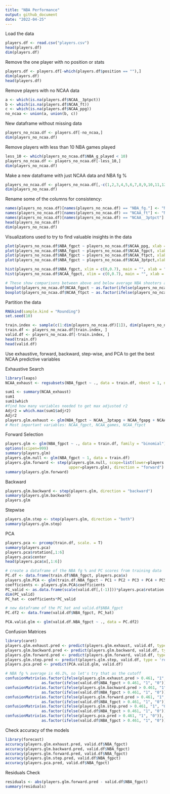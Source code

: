 ```yaml
---
title: "NBA Performance"
output: github_document
date: "2022-04-25"
---
```


Load the data

``` r
players.df <- read.csv("players.csv")
head(players.df)
dim(players.df)
```

Remove the one player with no position or stats
``` r
players.df <- players.df[-which(players.df$position == ""),]
dim(players.df)
head(players.df)
```

Remove players with no NCAA data
``` r
a <- which(is.na(players.df$NCAA__3ptpct))
b <- which(is.na(players.df$NCAA_ft))
c <- which(is.na(players.df$NCAA_ppg))
no_ncaa <- union(a, union(b, c))
```

New dataframe without missing data
``` r
players_no_ncaa.df <- players.df[-no_ncaa,]
dim(players_no_ncaa.df)
```

Remove players with less than 10 NBA games played
``` r
less_10 <- which(players_no_ncaa.df$NBA_g_played < 10)
players_no_ncaa.df <- players_no_ncaa.df[-less_10,]
dim(players_no_ncaa.df)
```

Make a new dataframe with just NCAA data and NBA fg %
```r
players_no_ncaa.df <- players_no_ncaa.df[,-c(1,2,3,4,5,6,7,8,9,10,11,12,13,14,16,17,18,19,20,21,22,26)]
dim(players_no_ncaa.df)
```

Rename some of the columns for consistency:
``` r
names(players_no_ncaa.df)[names(players_no_ncaa.df) == "NBA_fg."] <- "NBA_fgpct"
names(players_no_ncaa.df)[names(players_no_ncaa.df) == "NCAA_ft"] <- "NCAA_ftpct"
names(players_no_ncaa.df)[names(players_no_ncaa.df) == "NCAA__3ptpct"] <- "NCAA_3ptpct"
head(players_no_ncaa.df)
dim(players_no_ncaa.df)
```

Visualizations used to try to find valuable insights in the data
``` r
plot(players_no_ncaa.df$NBA_fgpct ~ players_no_ncaa.df$NCAA_ppg, xlab = "NCAA ppg", ylab = "NBA fg %")
plot(players_no_ncaa.df$NBA_fgpct ~ players_no_ncaa.df$NCAA_fgpct, xlab = "NCAA fg %", ylab = "NBA fg %")
plot(players_no_ncaa.df$NBA_fgpct ~ players_no_ncaa.df$NCAA_ftpct, xlab = "NCAA ft %", ylab = "NBA fg %")
plot(players_no_ncaa.df$NBA_fgpct ~ players_no_ncaa.df$NCAA_3ptpct,xlab = "NCAA 3pt %", ylab = "NBA fg %")

hist(players_no_ncaa.df$NBA_fgpct, xlim = c(0,0.7), main = "", xlab = "NBA fg %")
hist(players_no_ncaa.df$NCAA_fgpct, xlim = c(0,0.7), main = "", xlab = "NCAA fg %")

# These show comparisons between above and below average NBA shooters and their NCAA statistics
boxplot(players_no_ncaa.df$NCAA_fgpct ~ as.factor(ifelse(players_no_ncaa.df$NBA_fgpct > 0.461, "1", "0")), xlab = "Above Average NBA Shooter (46.1%)", ylab = "NCAA fg %")
boxplot(players_no_ncaa.df$NCAA_ftpct ~ as.factor(ifelse(players_no_ncaa.df$NBA_fgpct > 0.461, "1", "0")),  ylab = "NCAA ft %")
```

Partition the data
``` r
RNGkind(sample.kind = "Rounding")
set.seed(10)

train.index <- sample(c(1:dim(players_no_ncaa.df)[1]), dim(players_no_ncaa.df)[1]*0.8)  
train.df <- players_no_ncaa.df[train.index, ]
valid.df <- players_no_ncaa.df[-train.index, ]
head(train.df)
head(valid.df)
```

Use exhaustive, forward, backward, step-wise, and PCA to get the best NCAA predictive variables

Exhaustive Search
``` r
library(leaps)
NCAA_exhaust <- regsubsets(NBA_fgpct ~ ., data = train.df, nbest = 1, nvmax = dim(train.df)[2], method = 'exhaustive')

sum1 <- summary(NCAA_exhaust)
sum1
sum1$which
#find how many variables needed to get max adjusted r2
Adjr2 = which.max(sum1$adjr2)
Adjr2
players.glm.exhaust <- glm(NBA_fgpct ~ NCAA__3ptapg + NCAA_fgapg + NCAA_fgpct + NCAA_fgpg + NCAA_ftpct + NCAA_games, data = train.df)
# Most important variables: NCAA_fgpct, NCAA_games, NCAA_ftpct
```

Forward Selection
``` r
players.glm <- glm(NBA_fgpct ~ ., data = train.df, family = "binomial") 
options(scipen=999) 
summary(players.glm)
players.glm.null <- glm(NBA_fgpct ~ 1, data = train.df) 
players.glm.forward <- step(players.glm.null, scope=list(lower=players.glm.null, 
                            upper=players.glm), direction = "forward")
summary(players.glm.forward)
```

Backward
``` r
players.glm.backward <- step(players.glm, direction = "backward") 
summary(players.glm.backward)
players.glm
```

Stepwise
``` r
players.glm.step <- step(players.glm, direction = "both")
summary(players.glm.step)
```

PCA
``` r
players.pca <- prcomp(train.df, scale. = T)
summary(players.pca)
players.pca$rotation[,1:6]
players.pca$center
head(players.pca$x[,1:6])

# create a dataframe of the NBA fg % and PC scores from training data
PC.df <- data.frame(train.df$NBA_fgpct, players.pca$x)
players.glm.PCA <- glm(train.df.NBA_fgpct ~ PC1 + PC2 + PC3 + PC4 + PC5 + PC6, data = PC.df)
coefficients <- players.glm.PCA$coefficients
PC_valid <- as.data.frame(scale(valid.df[,(-1)]))*players.pca$rotation
dim(PC_valid)
PC_hat <- coefficients*PC_valid

# new dataframe of the PC_hat and valid.df$NBA_fgpct
PC.df2 <- data.frame(valid.df$NBA_fgpct, PC_hat)

PCA.valid.glm <- glm(valid.df.NBA_fgpct ~ ., data = PC.df2)
```

Confusion Matrices
``` r
library(caret)
players.glm.exhaust.pred <- predict(players.glm.exhaust, valid.df, type = 'response')
players.glm.backward.pred <- predict(players.glm.backward, valid.df, type = 'response')
players.glm.forward.pred <- predict(players.glm.forward, valid.df, type = 'response')
players.glm.step.pred <- predict(players.glm.step, valid.df, type = 'response')
players.pca.pred <- predict(PCA.valid.glm, valid.df)

# NBA fg % average is 46.1%, so let's try that as the cutoff
confusionMatrix(as.factor(ifelse(players.glm.exhaust.pred > 0.461, "1", "0")),
                as.factor(ifelse(valid.df$NBA_fgpct > 0.461, "1", "0")), positive = "1")
confusionMatrix(as.factor(ifelse(players.glm.backward.pred > 0.461, "1", "0")), 
                as.factor(ifelse(valid.df$NBA_fgpct > 0.461, "1", "0")), positive = "1")
confusionMatrix(as.factor(ifelse(players.glm.forward.pred > 0.461, "1", "0")), 
                as.factor(ifelse(valid.df$NBA_fgpct > 0.461, "1", "0")), positive = "1")
confusionMatrix(as.factor(ifelse(players.glm.step.pred > 0.461, "1", "0")), 
                as.factor(ifelse(valid.df$NBA_fgpct > 0.461, "1", "0")), positive = "1")
confusionMatrix(as.factor(ifelse(players.pca.pred > 0.461, "1", "0")), 
                as.factor(ifelse(valid.df$NBA_fgpct > 0.461, "1", "0")), positive = "1")
```

Check accuracy of the models
``` r
library(forecast)
accuracy(players.glm.exhaust.pred, valid.df$NBA_fgpct)
accuracy(players.glm.backward.pred, valid.df$NBA_fgpct)
accuracy(players.glm.forward.pred, valid.df$NBA_fgpct)
accuracy(players.glm.step.pred, valid.df$NBA_fgpct)
accuracy(players.pca.pred, valid.df$NBA_fgpct)
```

Residuals Check
``` r
residuals <- abs(players.glm.forward.pred - valid.df$NBA_fgpct)
summary(residuals)
```